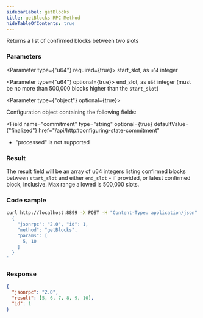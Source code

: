 ```yaml
---
sidebarLabel: getBlocks
title: getBlocks RPC Method
hideTableOfContents: true
---
```


Returns a list of confirmed blocks between two slots

<DocSideBySide>

<DocLeftSide>

### Parameters

<Parameter type={"u64"} required={true}>
  start_slot, as <code>u64</code> integer
</Parameter>

<Parameter type={"u64"} optional={true}>
  end_slot, as <code>u64</code> integer (must be no more than 500,000 blocks
  higher than the `start_slot`)
</Parameter>

<Parameter type={"object"} optional={true}>

Configuration object containing the following fields:

<Field
  name="commitment"
  type="string"
  optional={true}
  defaultValue={"finalized"}
  href="/api/http#configuring-state-commitment"
>

- "processed" is not supported

</Field>

</Parameter>

### Result

The result field will be an array of u64 integers listing confirmed blocks
between `start_slot` and either `end_slot` - if provided, or latest confirmed
block, inclusive. Max range allowed is 500,000 slots.

</DocLeftSide>

<DocRightSide>

### Code sample

```bash
curl http://localhost:8899 -X POST -H "Content-Type: application/json" -d '
  {
    "jsonrpc": "2.0", "id": 1,
    "method": "getBlocks",
    "params": [
      5, 10
    ]
  }
'
```

### Response

```json
{
  "jsonrpc": "2.0",
  "result": [5, 6, 7, 8, 9, 10],
  "id": 1
}
```

</DocRightSide>
</DocSideBySide>

